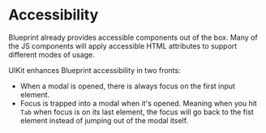 # Accessibility

Blueprint already provides accessible components out of the box. Many of the JS components will apply accessible HTML attributes to support different modes of usage.

UIKit enhances Blueprint accessibility in two fronts:

- When a modal is opened, there is always focus on the first input element.
- Focus is trapped into a modal when it's opened. Meaning when you hit `Tab` when focus is on its last element, the focus will go back to the fist element instead of jumping out of the modal itself.
